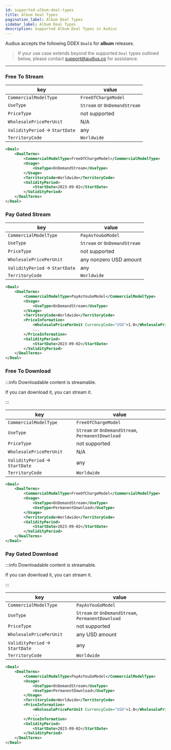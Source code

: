 ```yaml
---
id: supported-album-deal-types
title: Album Deal Types
pagination_label: Album Deal Types
sidebar_label: Album Deal Types
description: Supported Album Deal Types in Audius
---
```



Audius accepts the following DDEX `Deal`s for **album** releases.

> If your use case extends beyond the supported `Deal` types outlined below, please contact
> [support@audius.co](mailto:support@audius.co) for assistance.

---

### Free To Stream

| key                             | value                        |
| ------------------------------- | ---------------------------- |
| `CommercialModelType`           | `FreeOfChargeModel`          |
| `UseType`                       | `Stream` or `OnDemandStream` |
| `PriceType`                     | not supported                |
| `WholesalePricePerUnit`         | N/A                          |
| `ValidityPeriod` -> `StartDate` | any                          |
| `TerritoryCode`                 | `Worldwide`                  |

```xml
<Deal>
    <DealTerms>
        <CommercialModelType>FreeOfChargeModel</CommercialModelType>
        <Usage>
            <UseType>OnDemandStream</UseType>
        </Usage>
        <TerritoryCode>Worldwide</TerritoryCode>
        <ValidityPeriod>
            <StartDate>2023-09-02</StartDate>
        </ValidityPeriod>
    </DealTerms>
</Deal>
```

### Pay Gated Stream

| key                             | value                        |
| ------------------------------- | ---------------------------- |
| `CommercialModelType`           | `PayAsYouGoModel`            |
| `UseType`                       | `Stream` or `OnDemandStream` |
| `PriceType`                     | not supported                |
| `WholesalePricePerUnit`         | any nonzero USD amount       |
| `ValidityPeriod` -> `StartDate` | any                          |
| `TerritoryCode`                 | `Worldwide`                  |

```xml
<Deal>
    <DealTerms>
        <CommercialModelType>PayAsYouGoModel</CommercialModelType>
        <Usage>
            <UseType>OnDemandStream</UseType>
        </Usage>
        <TerritoryCode>Worldwide</TerritoryCode>
        <PriceInformation>
            <WholesalePricePerUnit CurrencyCode="USD">1.0</WholesalePricePerUnit>
            ...
        </PriceInformation>
        <ValidityPeriod>
            <StartDate>2023-09-02</StartDate>
        </ValidityPeriod>
    </DealTerms>
</Deal>
```

### Free To Download

:::info Downloadable content is streamable.

If you can download it, you can stream it.

:::

| key                             | value                                             |
| ------------------------------- | ------------------------------------------------- |
| `CommercialModelType`           | `FreeOfChargeModel`                               |
| `UseType`                       | `Stream` or `OnDemandStream`, `PermanentDownload` |
| `PriceType`                     | not supported                                     |
| `WholesalePricePerUnit`         | N/A                                               |
| `ValidityPeriod` -> `StartDate` | any                                               |
| `TerritoryCode`                 | `Worldwide`                                       |

```xml
<Deal>
    <DealTerms>
        <CommercialModelType>FreeOfChargeModel</CommercialModelType>
        <Usage>
            <UseType>OnDemandStream</UseType>
            <UseType>PermanentDownload</UseType>
        </Usage>
        <TerritoryCode>Worldwide</TerritoryCode>
        <ValidityPeriod>
            <StartDate>2023-09-02</StartDate>
        </ValidityPeriod>
    </DealTerms>
</Deal>
```

### Pay Gated Download

:::info Downloadable content is streamable.

If you can download it, you can stream it.

:::

| key                             | value                                             |
| ------------------------------- | ------------------------------------------------- |
| `CommercialModelType`           | `PayAsYouGoModel`                                 |
| `UseType`                       | `Stream` or `OnDemandStream`, `PermanentDownload` |
| `PriceType`                     | not supported                                     |
| `WholesalePricePerUnit`         | any USD amount                                    |
| `ValidityPeriod` -> `StartDate` | any                                               |
| `TerritoryCode`                 | `Worldwide`                                       |

```xml
<Deal>
    <DealTerms>
        <CommercialModelType>PayAsYouGoModel</CommercialModelType>
        <Usage>
            <UseType>OnDemandStream</UseType>
            <UseType>PermanentDownload</UseType>
        </Usage>
        <TerritoryCode>Worldwide</TerritoryCode>
        <PriceInformation>
            <WholesalePricePerUnit CurrencyCode="USD">1.0</WholesalePricePerUnit>
            ...
        </PriceInformation>
        <ValidityPeriod>
            <StartDate>2023-09-02</StartDate>
        </ValidityPeriod>
    </DealTerms>
</Deal>
```

